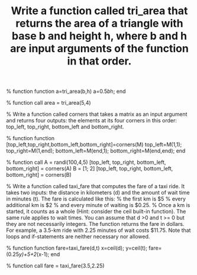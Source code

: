 % Write a function called tri_area that returns the area of a triangle with base b and height h, where b and h are input arguments of the function in that order.

% function
function a=tri_area(b,h)
a=0.5*b*h;
end

% function call
area = tri_area(5,4)


% Write a function called corners that takes a matrix as an input argument and returns four outputs: the elements at its four corners in this order: top_left, top_right, bottom_left and bottom_right.

% function
function [top_left,top_right,bottom_left,bottom_right]=corners(M)
top_left=M(1,1);
top_right=M(1,end);
bottom_left=M(end,1);
bottom_right=M(end,end);
end

% function call
A = randi(100,4,5)
[top_left, top_right, bottom_left, bottom_right] = corners(A)
B = [1; 2]
[top_left, top_right, bottom_left, bottom_right] = corners(B)


% Write a function called taxi_fare that computes the fare of a taxi ride. It takes two inputs: the distance in kilometers (d) and the amount of wait time in minutes (t). The fare is calculated like this: 
% the first km is $5 
% every additional km is $2 
% and every minute of waiting is $0.25. 
% Once a km is started, it counts as a whole (Hint: consider the ceil built-in function). The same rule applies to wait times. You can assume that d >0 and t >= 0 but they are not necessarily integers. The function returns the fare in dollars. For example, a 3.5-km ride with 2.25 minutes of wait costs $11.75. Note that loops and if-statements are neither necessary nor allowed.

% function
function fare=taxi_fare(d,t)
x=ceil(d);
y=ceil(t);
fare=(0.25*y)+5+2*(x-1);
end

% function call
fare = taxi_fare(3.5,2.25)
